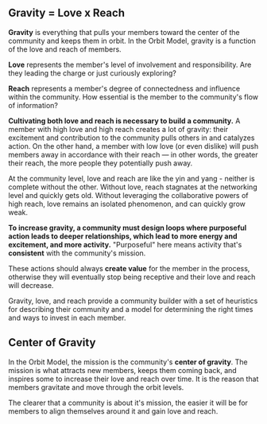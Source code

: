 ## Gravity = Love x Reach

**Gravity** is everything that pulls your members toward the center of the community
and keeps them in orbit. In the Orbit Model, gravity is a
function of the love and reach of members.

**Love** represents the member's level of involvement and responsibility.
Are they leading the charge or just curiously exploring?

**Reach** represents a member's degree of connectedness and influence within the community.
How essential is the member to the community's flow of information?

**Cultivating both love and reach is necessary to build a community.**
A member with high love and high reach creates a lot of gravity:
their excitement and contribution to the community pulls others in
and catalyzes action. On the other hand,
a member with low love (or even dislike) will push members away in accordance with their
reach — in other words, the greater their reach, the more people they potentially push away.

At the community level, love and reach are like the yin and yang - neither is complete without the other.
Without love, reach stagnates at the networking level and quickly gets old.
Without leveraging the collaborative powers of high reach, love remains an isolated phenomenon,
and can quickly grow weak.

**To increase gravity, a community must design loops where purposeful action
leads to deeper relationships, which lead to more
energy and excitement, and more activity.** "Purposeful" here means activity that's
**consistent** with the community's mission.

These actions should always **create value** for the member in the process, otherwise they will
eventually stop being receptive and their love and reach will decrease.

Gravity, love, and reach provide a community builder with
a set of heuristics for describing their community and a model for
determining the right times and ways to invest in each member.

## Center of Gravity

In the Orbit Model, the mission is the community's **center of gravity**.
The mission is what attracts new members, keeps them coming back, and inspires
some to increase their love and reach over time. It is the reason that members
gravitate and move through the orbit levels.

The clearer that a community is about it's mission, the easier it
will be for members to align themselves around it and gain love and reach.
